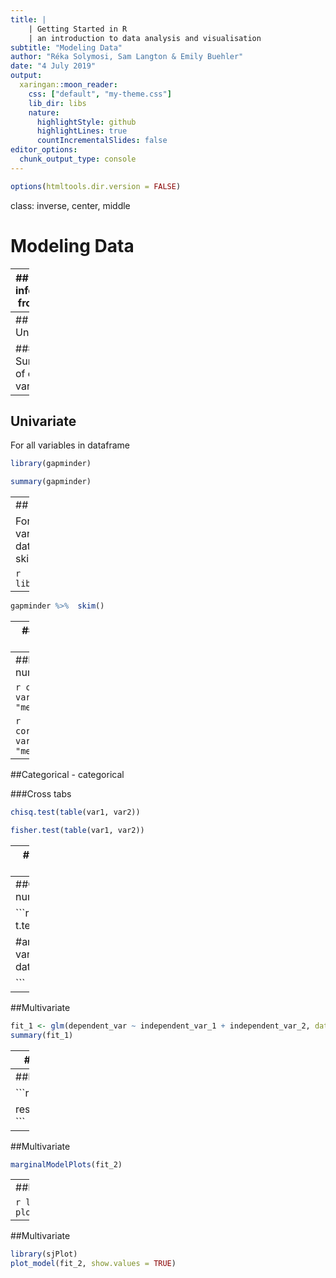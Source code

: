 ```yaml
---
title: | 
    | Getting Started in R
    | an introduction to data analysis and visualisation
subtitle: "Modeling Data"
author: "Réka Solymosi, Sam Langton & Emily Buehler"
date: "4 July 2019"
output:
  xaringan::moon_reader:
    css: ["default", "my-theme.css"]
    lib_dir: libs
    nature:
      highlightStyle: github
      highlightLines: true
      countIncrementalSlides: false
editor_options: 
  chunk_output_type: console
---
```


```r
options(htmltools.dir.version = FALSE)
```

class: inverse, center, middle

# Modeling Data

---
## Making inferences from data


---
## Univariate 

### Summary of one variable


---
## Univariate 

For all variables in dataframe

```r
library(gapminder)
```

```r
summary(gapminder)
```

---
## Univariate 

For all variables in dataframe with skimr

```r
library(skimr)
```

---

```r
gapminder %>%  skim()
```


---
## Bivariate stats 

### making comparisons

---
##Numeric - numeric

```r
cor( var1, var2, method = "method")
```

```r
cor.test(var1, var2, method = "method")
```

---
##Categorical - categorical

###Cross tabs

```r

chisq.test(table(var1, var2))

```

```r
fisher.test(table(var1, var2))
```

---
##Categorical - categorical

###Odds ratio

```r
library(vcd)

oddsratio(table(var1, var2)) 
```

---
##Categorical - numeric

```r

#t-test
t.test(var1 ~ var2)

#anova
aov(var1 ~ var2, data=mydataframe)


```

---
##Multivariate 

```r

fit_1 <- glm(dependent_var ~ independent_var_1 + independent_var_2, data = mydata)
summary(fit_1)

```

---
##Multivariate 

```r
fit_2 <- glm(lifeExp ~ continent + gdpPercap, data = gapminder)
summary(fit_2)

```

---
##Multivariate 

```r
library(car)

residualPlots(fit_2)
```

---
##Multivariate 

```r
marginalModelPlots(fit_2)

```

---
##Multivariate 

```r
library(effects)
plot(allEffects(fit_2))
```

---
##Multivariate 

```r
library(sjPlot)
plot_model(fit_2, show.values = TRUE)
```



